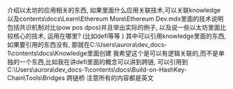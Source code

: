 介绍以太坊的应用相关的东西, 如果里面什么应用关联技术,可以关联knowledge以及contents\docs\Learn\Ethereum More\Ethereum Dev.mdx里面的技术说明
包括共识机制对比(pow pos dpos)并且举出实际的例子, 以及说一些以太坊里面比较核心的技术, 运用在哪里? (比如defi等等 )
其中可以引用knowledge里面的东西, 如果要引用的东西没有, 那就在C:\Users\aurora\dev_docs-1\contents\docs\Knowledge里面创建
我希望这个是可以有逻辑关联的,而不是单独的一个东西,比如我在讲defi里面的概念可以讲到跨链, 可以引用到 C:\Users\aurora\dev_docs-1\contents\docs\Build-on-HashKey-Chain\Tools\Bridges 跨链桥
注意所有的内容都是英文